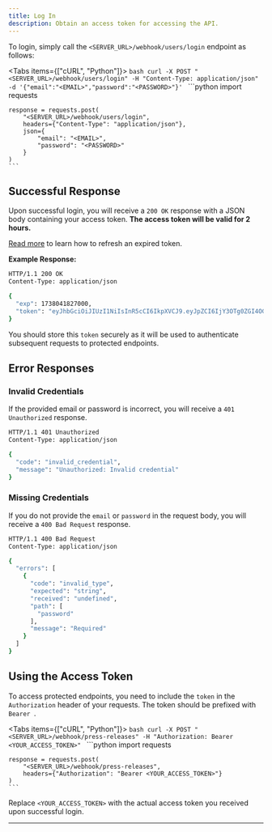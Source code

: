 ```yaml
---
title: Log In
description: Obtain an access token for accessing the API.
---
```



To login, simply call the `<SERVER_URL>/webhook/users/login` endpoint as follows:

<Tabs items={["cURL", "Python"]}>
  <Tab value="cURL">
    ```bash
    curl -X POST "<SERVER_URL>/webhook/users/login" -H "Content-Type: application/json" -d '{"email":"<EMAIL>","password":"<PASSWORD>"}'
    ```
  </Tab>
  <Tab value="Python">
    ```python
    import requests

    response = requests.post(
        "<SERVER_URL>/webhook/users/login",
        headers={"Content-Type": "application/json"},
        json={
            "email": "<EMAIL>",
            "password": "<PASSWORD>"
        }
    )
    ```
  </Tab>
</Tabs>

## Successful Response

Upon successful login, you will receive a `200 OK` response with a JSON body containing your access token. **The access token will be valid for 2 hours.** 

[Read more](/docs/auth/refresh-token) to learn how to refresh an expired token.

**Example Response:**

```bash
HTTP/1.1 200 OK
Content-Type: application/json

{
  "exp": 1738041827000,
  "token": "eyJhbGciOiJIUzI1NiIsInR5cCI6IkpXVCJ9.eyJpZCI6IjY3OTg0ZGI4OGIwNjZlNzRlOWQ4MDkzMSIsImNvbGxlY3Rpb24iOiJ1c2VycyIsImVtYWlsIjoidGVzdEBleGFtcGxlLmNvbSIsImlhdCI6MTczODAzNDYyNywiZXhwIjoxNzM4MDQxODI3fQ.rzE1_3uQqLvcjHfgNU4o_KbxLOSc4WXKgvtzQsw79ok"
}
```

You should store this `token` securely as it will be used to authenticate subsequent requests to protected endpoints.

## Error Responses

### Invalid Credentials

If the provided email or password is incorrect, you will receive a `401 Unauthorized` response.

```bash
HTTP/1.1 401 Unauthorized
Content-Type: application/json

{
  "code": "invalid_credential",
  "message": "Unauthorized: Invalid credential"
}
```

### Missing Credentials

If you do not provide the `email` or `password` in the request body, you will receive a `400 Bad Request` response.

```bash
HTTP/1.1 400 Bad Request
Content-Type: application/json

{
  "errors": [
    {
      "code": "invalid_type",
      "expected": "string",
      "received": "undefined",
      "path": [
        "password"
      ],
      "message": "Required"
    }
  ]
}
```

## Using the Access Token

To access protected endpoints, you need to include the `token` in the `Authorization` header of your requests.  The token should be prefixed with `Bearer `.

<Tabs items={["cURL", "Python"]}>
  <Tab value="cURL">
    ```bash
    curl -X POST "<SERVER_URL>/webhook/press-releases" -H "Authorization: Bearer <YOUR_ACCESS_TOKEN>"
    ```
  </Tab>
  <Tab value="Python">
    ```python
    import requests

    response = requests.post(
        "<SERVER_URL>/webhook/press-releases",
        headers={"Authorization": "Bearer <YOUR_ACCESS_TOKEN>"}
    )
    ```
  </Tab>
</Tabs>

Replace `<YOUR_ACCESS_TOKEN>` with the actual access token you received upon successful login.

---